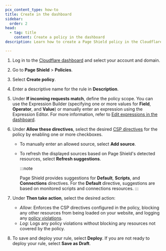 ```yaml
---
pcx_content_type: how-to
title: Create in the dashboard
sidebar:
  order: 2
head:
  - tag: title
    content: Create a policy in the dashboard
description: Learn how to create a Page Shield policy in the Cloudflare dashboard.

---
```


1. Log in to the [Cloudflare dashboard](https://dash.cloudflare.com) and select your account and domain.

2. Go to **Page Shield** > **Policies**.

3. Select **Create policy**.

4. Enter a descriptive name for the rule in **Description**.

5. Under **If incoming requests match**, define the policy scope. You can use the Expression Builder (specifying one or more values for **Field**, **Operator**, and **Value**) or manually enter an expression using the Expression Editor. For more information, refer to [Edit expressions in the dashboard](/ruleset-engine/rules-language/expressions/edit-expressions/).

6. Under **Allow these directives**, select the desired [CSP directives](/page-shield/policies/csp-directives/) for the policy by enabling one or more checkboxes.
   * To manually enter an allowed source, select **Add source**.
   * To refresh the displayed sources based on Page Shield's detected resources, select **Refresh suggestions**.

     :::note

     Page Shield provides suggestions for **Default**, **Scripts**, and **Connections** directives. For the **Default** directive, suggestions are based on monitored scripts and connections resources. 
     :::

7. Under **Then take action**, select the desired action:

   * *Allow*: Enforces the CSP directives configured in the policy, blocking any other resources from being loaded on your website, and logging any [policy violations](/page-shield/policies/violations/).
   * *Log*: Logs any policy violations without blocking any resources not covered by the policy.

8. To save and deploy your rule, select **Deploy**. If you are not ready to deploy your rule, select **Save as Draft**.
